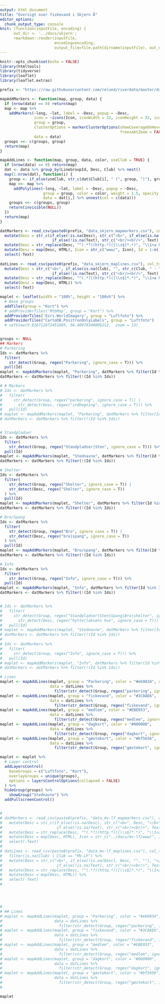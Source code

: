 ```yaml
---
output: html_document
title: "Oversigt over fiskevand i Skjern Å"
editor_options: 
  chunk_output_type: console
knit: (function(inputFile, encoding) { 
      out_dir <- '../docs/skjern';
      rmarkdown::render(inputFile,
                        encoding=encoding, 
                        output_file=file.path(dirname(inputFile), out_dir, 'skjern-kort.html')) })
---
```


<!-- File for generating the interactive map for MV-LF (run by GitHub Actions every hour) -->
<!-- Output is a html file in docs/mv-lf. -->

```r
knitr::opts_chunk$set(echo = FALSE)
library(htmltools)
library(tidyverse)
library(leaflet)
library(leaflet.extras)
```



<style>
  body {
      padding: 0;
      margin: 0;
  }
  .main-container {
    max-width: 3000px
  }
#header {
    display: none;
}
</style>




```r
prefix <- "https://raw.githubusercontent.com/relund/riverdata/master/data/"

mapAddMarkers <- function(map, group, data) {
  if (nrow(data) == 0) return(map)
  map <- map %>% 
    addMarkers(~long, ~lat, label = ~Desc, popup = ~Desc,
               icon = ~icons(Icon, iconWidth = 32, iconHeight = 32, iconAnchorX = 16, iconAnchorY = 16), 
               group = group,
               clusterOptions = markerClusterOptions(showCoverageOnHover = FALSE, 
                                                     freezeAtZoom = FALSE),
               data = data)
  groups <<- c(groups, group)
  return(map)
}

mapAddLines <- function(map, group, data, color, useClub = TRUE) {
  if (nrow(data) == 0) return(map)
  dat <- data %>% group_by(LineGroupId, Desc, Club) %>% nest()
  map(1:nrow(dat), function(i) {
    group <- if_else(useClub, str_c(dat$Club[i], " (", group, ")"), group)
    map <<- map %>%
      addPolylines(~long, ~lat, label = ~Desc, popup = ~Desc,
                   group = group, color = color, weight = 1.5, opacity = 0.75,
                   data = dat[i,] %>% unnest(col = c(data)))
    groups <<- c(groups, group)
    return(invisible(NULL))
  })
  return(map)
}

datMarkers <- read_csv(paste0(prefix, "data_skjern_mapmarkers.csv"), col_types = "fccddff") %>% 
  mutate(Desc = str_c(if_else(!is.na(Desc), str_c("<b>", if_else(is.na(Club), "", str_c(Club, " - ")), Desc, "</b>"), "", ""), 
                       if_else(!is.na(Text), str_c("<br/><br/>", Text), "", ""))) %>% 
  mutate(Desc = str_replace(Desc, "^(.*?)(http.*)([\\s$]*.*)", "\\1<a href='\\2'>\\2</a>\\3")) %>% 
  mutate(Desc = map(Desc, HTML), Icon = str_c("www/", Icon), Id = 1:n()) %>% 
  select(-Text) 
  
datLines <- read_csv(paste0(prefix, "data_skjern_maplines.csv"), col_types = "fccddif")  %>%  
  mutate(Desc = str_c("<b>", if_else(is.na(Club), "", str_c(Club, " - ")), if_else(!is.na(Desc), Desc, "", ""), "</b>",
                       if_else(!is.na(Text), str_c("<br/><br/>", Text), "", ""))) %>% 
  mutate(Desc = str_replace(Desc, "^(.*?)(http.*)([\\s$]*.*)", "\\1<a href='\\2'>\\2</a>\\3")) %>% 
  mutate(Desc = map(Desc, HTML)) %>% 
  select(-Text) 

maplet <- leaflet(width = "100%", height = "100vh") %>%
  # Base groups
  addTiles(group = "Kort") %>%
  # addProviderTiles('MtbMap', group = "Kort") %>%
  addProviderTiles('Esri.WorldImagery', group = "Luftfoto") %>%
  addProviderTiles("CartoDB.PositronOnlyLabels", group = "Luftfoto")
  # setView(9.016712672451805, 56.40970340006212,  zoom = 13)


groups <- NULL
## Markers
# Parkering
Ids <- datMarkers %>%
  filter(
    str_detect(Group, regex("Parkering", ignore_case = T))) %>%
  pull(Id)
maplet <- mapAddMarkers(maplet, "Parkering", datMarkers %>% filter(Id %in% Ids))
datMarkers <- datMarkers %>% filter(!(Id %in% Ids))

# # Markers
# Ids <- datMarkers %>% 
#   filter(
#     str_detect(Group, regex("parkering", ignore_case = T)) | 
#       str_detect(Desc, regex("indhegning", ignore_case = T))) %>% 
#   pull(Id)
# maplet <- mapAddMarkers(maplet, "Parkering", datMarkers %>% filter(Id %in% Ids))
# datMarkers <- datMarkers %>% filter(!(Id %in% Ids))


# Standpladser
Ids <- datMarkers %>%
  filter(
    str_detect(Group, regex("Standpladser|Sten", ignore_case = T))) %>%
  pull(Id)
maplet <- mapAddMarkers(maplet, "Stednavne", datMarkers %>% filter(Id %in% Ids))
datMarkers <- datMarkers %>% filter(!(Id %in% Ids))

# Shelter
Ids <- datMarkers %>%
  filter(
    str_detect(Group, regex("Shelter", ignore_case = T)) |
    str_detect(Desc, regex("Shelter", ignore_case = T))
  ) %>%
  pull(Id)
maplet <- mapAddMarkers(maplet, "Shelter", datMarkers %>% filter(Id %in% Ids))
datMarkers <- datMarkers %>% filter(!(Id %in% Ids))

# Bro/Spang
Ids <- datMarkers %>%
  filter(
    str_detect(Group, regex("Bro", ignore_case = T)) |
    str_detect(Desc, regex("bro|spang", ignore_case = T))
  ) %>%
  pull(Id)
maplet <- mapAddMarkers(maplet, "Bro/spang", datMarkers %>% filter(Id %in% Ids))
datMarkers <- datMarkers %>% filter(!(Id %in% Ids))

# Info
Ids <- datMarkers %>%
  filter(
    str_detect(Group, regex("Info", ignore_case = T))) %>%
  pull(Id)
maplet <- mapAddMarkers(maplet, "Info", datMarkers %>% filter(Id %in% Ids))
datMarkers <- datMarkers %>% filter(!(Id %in% Ids))


# Ids <- datMarkers %>% 
#   filter(
#     str_detect(Group, regex("Standpladser|Sten|Spang|Bro|shelter", ignore_case = T)) | 
#       str_detect(Desc, regex("hytte|laksens hus", ignore_case = T))) %>% 
#   pull(Id)
# maplet <- mapAddMarkers(maplet, "Stednavne", datMarkers %>% filter(Id %in% Ids))
# datMarkers <- datMarkers %>% filter(!(Id %in% Ids))
# 
# Ids <- datMarkers %>% 
#   filter(
#     str_detect(Group, regex("Info", ignore_case = T))) %>% 
#   pull(Id)
# maplet <- mapAddMarkers(maplet, "Info", datMarkers %>% filter(Id %in% Ids))
# datMarkers <- datMarkers %>% filter(!(Id %in% Ids))

# Lines
maplet <- mapAddLines(maplet, group = "Parkering", color = "#eb9834", useClub = FALSE,
                      data = datLines %>% 
                        filter(str_detect(Group, regex("parkering", ignore_case = T))))
maplet <- mapAddLines(maplet, group = "fiskevand", color = "#3C8AE6",
                      data = datLines %>% 
                        filter(str_detect(Group, regex("fiskevand", ignore_case = T))))
maplet <- mapAddLines(maplet, group = "medlem", color = "#EBE053",
                      data = datLines %>% 
                        filter(str_detect(Group, regex("medlem", ignore_case = T))))
maplet <- mapAddLines(maplet, group = "dagkort", color = "#000000",
                      data = datLines %>% 
                        filter(str_detect(Group, regex("dagkort", ignore_case = T))))
maplet <- mapAddLines(maplet, group = "gæstekort", color = "#bf5656",
                      data = datLines %>% 
                        filter(str_detect(Group, regex("gæstekort", ignore_case = T))))

maplet <- maplet %>%
  # Layer control
  addLayersControl(
    baseGroups = c("Luftfoto", "Kort"),
    overlayGroups = unique(groups),
    options = layersControlOptions(collapsed = FALSE)
  ) %>%
  hideGroup(groups) %>%
    showGroup("Stednavne") %>%
  addFullscreenControl()


# 
# datMarkers <- read_csv(paste0(prefix, "data_mv-lf_mapmarkers.csv"), col_types = "fccddff") %>% 
#   mutate(Desc = str_c(if_else(!is.na(Desc), str_c("<b>", Desc, "</b>"), "", ""), 
#                        if_else(!is.na(Text), str_c("<br/><br/>", Text), "", ""))) %>% 
#   mutate(Desc = str_replace(Desc, "^(.*?)(http.*)([\\s$]*.*)", "\\1<a href='\\2'>\\2</a>\\3")) %>% 
#   mutate(Desc = map(Desc, HTML), Icon = str_c("../docs/mv-lf/www/", Icon), Id = 1:n()) %>% 
#   select(-Text) 
#   
# datLines <- read_csv(paste0(prefix, "data_mv-lf_maplines.csv"), col_types = "fccddif")  %>% 
#   filter(is.na(Club) | Club == "MV-LF") %>% 
#   mutate(Desc = str_c("<b>", if_else(!is.na(Desc), Desc, "", ""), "</b>",
#                        if_else(!is.na(Text), str_c("<br/><br/>", Text), "", ""))) %>% 
#   mutate(Desc = str_replace(Desc, "^(.*?)(http.*)([\\s$]*.*)", "\\1<a href='\\2'>\\2</a>\\3")) %>% 
#   mutate(Desc = map(Desc, HTML)) %>% 
#   select(-Text) 
# 




# 
# ## Lines
# maplet <- mapAddLines(maplet, group = "Parkering", color = "#eb9834", useClub = FALSE,
#                       data = datLines %>% 
#                         filter(str_detect(Group, regex("parkering", ignore_case = T))))
# maplet <- mapAddLines(maplet, group = "fiskevand", color = "#3C8AE6",
#                       data = datLines %>% 
#                         filter(str_detect(Group, regex("fiskevand", ignore_case = T))))
# maplet <- mapAddLines(maplet, group = "medlem", color = "#EBE053",
#                       data = datLines %>% 
#                         filter(str_detect(Group, regex("medlem", ignore_case = T))))
# maplet <- mapAddLines(maplet, group = "dagkort", color = "#000000",
#                       data = datLines %>% 
#                         filter(str_detect(Group, regex("dagkort", ignore_case = T))))
# maplet <- mapAddLines(maplet, group = "gæstekort", color = "#bf5656",
#                       data = datLines %>% 
#                         filter(str_detect(Group, regex("gæstekort", ignore_case = T))))
# 

```

```r
maplet
```


